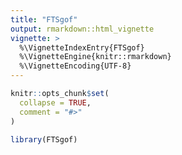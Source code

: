 ```yaml
---
title: "FTSgof"
output: rmarkdown::html_vignette
vignette: >
  %\VignetteIndexEntry{FTSgof}
  %\VignetteEngine{knitr::rmarkdown}
  %\VignetteEncoding{UTF-8}
---
```


```r
knitr::opts_chunk$set(
  collapse = TRUE,
  comment = "#>"
)
```

```r
library(FTSgof)
```
